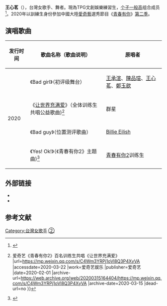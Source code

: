 {{BLPsources|time=2020-07-30T09:41:48+00:00}}

{{藝人
| 姓名 = 王心茗	
| 類型 = 女歌手
| 圖片 = 
| 圖片尺寸 = 
| 圖片簡介 = 
| 本名 = 王心茗	
| 外文名 = 
| 外文 = 
| 羅馬拼音 = Wang Xin-ming
| 英文名 =Sheen
| 暱稱 = 
| 國籍 = {{ROC}}
| 出生日期 = {{birth date and age|2001|8|20}}
| 出生地點 = {{ROC}}[[台北市|台北市]]
| 職業 = [[歌手|歌手]]、[[舞者|舞者]]
| 語言 = [[中文|中文]]、[[英文|英文]]、 [[閩南語|閩南語]]
| 音樂類型 = 
| 演奏樂器 = 
| 教育程度 = [[華岡藝校|華岡藝校]]
| 母校 = 
| 出道日期 = 
| 活躍年代 = 2020年至今
| 經紀公司 = TPG文創
| 網站 = 
| 出道作 = 
}}

'''王心茗'''（{{bd|2001年|8月20日||}}），台灣女歌手、舞者。現為TPG文創娛樂練習生，[[个子一般高|个子一般高]]组合成员<ref>{{cite journal |author1=林軒如 |author2=陳曉涵 |title=【床上真心話】坦言遭《青你2》淘汰有點小傷心 個子一般高謝Lisa嚴格指導 |journal=《鏡週刊》 |date=2020-07-06 |url=https://www.youtube.com/watch?v=ZJXhRyexbdk |accessdate=2020-08-05 |archive-date=2020-08-05 |archive-url=https://web.archive.org/web/20200805140710/https://www.youtube.com/watch?v=ZJXhRyexbdk |dead-url=no }}</ref>。2020年以訓練生身份參加中國大陸[[愛奇藝|愛奇藝]]選秀節目《[[青春有你|青春有你]]》[[青春有你_(第二季)|第二季]]。

== 演唱歌曲 ==
{| class="wikitable" style="text-align:center;font-size:97%"
|-
!发行时间 || 歌曲名称（歌曲说明）|| 原唱者
|-
| rowspan="11" |2020
| 《Bad girl》（初评级舞台）||[[王承渲|王承渲]]、[[陳品瑄|陳品瑄]]、[[王心茗|王心茗]]、[[鄭玉歆_(歌手)|鄭玉歆]]
|-
| 《[[让世界充满爱|让世界充满爱]]》（全体训练生共唱公益歌曲)<ref>{{cite news |title=抗击疫情和TA一起行动 {{!}} 爱奇艺《青春有你2》百名训练生共唱《让世界充满爱》 |url=https://mp.weixin.qq.com/s/C4Wm3YRPj1oVl8Q3P4XyVA |accessdate=2020-03-22 |work=爱奇艺娱乐 |publisher=爱奇艺 |date=2020-02-01 |archive-url=https://web.archive.org/web/20200315164404/https://mp.weixin.qq.com/s/C4Wm3YRPj1oVl8Q3P4XyVA |archive-date=2020-03-15 |dead-url=no }}</ref>
| 群星
|-
| 《Bad guy》（位置测评歌曲）
|[[比莉·艾利什|Billie Eilish]]
|-
| 《Yes! Ok!》（《青春有你2》主题曲)<ref>{{cite news |editor=刘欢 |title=《青春有你2》发布主题曲 百位训练生一同演绎 |url=http://www.chinanews.com/yl/2020/03-18/9129837.shtml |accessdate=2020-03-22 |work=中国新闻网 |date=2020-03-18 |archive-url=https://web.archive.org/web/20200321040241/http://www.chinanews.com/yl/2020/03-18/9129837.shtml |archive-date=2020-03-21 |dead-url=no }}</ref>
|[[青春有你_(第二季)|青春有你2]]训练生
|}

==外部链接==
*{{instagram|x105602}}
*{{weibo|7367060994}}
== 参考文献 ==
{{reflist}}

{{青春有你 (第二季)}}

[[Category:台灣女歌手|Category:台灣女歌手]]
[[Category:青春有你第二季选手|②]]